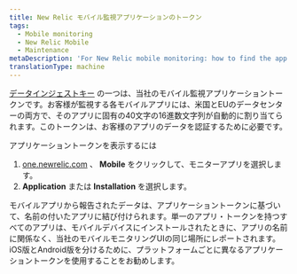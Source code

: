 ```yaml
---
title: New Relic モバイル監視アプリケーションのトークン
tags:
  - Mobile monitoring
  - New Relic Mobile
  - Maintenance
metaDescription: 'For New Relic mobile monitoring: how to find the app token (aka the mobile data ingest key).'
translationType: machine
---
```


[データインジェストキー](/docs/apis/intro-apis/new-relic-api-keys) の一つは、当社のモバイル監視アプリケーショントークンです。お客様が監視する各モバイルアプリには、米国とEUのデータセンターの両方で、そのアプリに固有の40文字の16進数文字列が自動的に割り当てられます。このトークンは、お客様のアプリのデータを認証するために必要です。

アプリケーショントークンを表示するには

1. [one.newrelic.com](https://one.newrelic.com/) 、 **Mobile** をクリックして、モニターアプリを選択します。
2. **Application** または **Installation** を選択します。

<Callout variant="tip">
  モバイルアプリから報告されたデータは、アプリケーショントークンに基づいて、名前の付いたアプリに結び付けられます。単一のアプリ・トークンを持つすべてのアプリは、モバイルデバイスにインストールされたときに、アプリの名前に関係なく、当社のモバイルモニタリングUIの同じ場所にレポートされます。iOS版とAndroid版を分けるために、プラットフォームごとに異なるアプリケーショントークンを使用することをお勧めします。
</Callout>